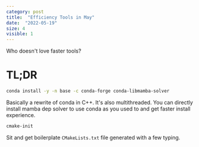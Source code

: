 ```yaml
---
category: post
title:  "Efficiency Tools in May"
date:  "2022-05-19"
size: 4
visible: 1
---
```


Who doesn't love faster tools?

# TL;DR
```.sh
conda install -y -n base -c conda-forge conda-libmamba-solver
```

Basically a rewrite of conda in C++. It's also multithreaded. You can directly install mamba dep solver to use conda as you used to and get faster install experience.


```.sh
cmake-init
```
Sit and get boilerplate `CMakeLists.txt` file generated with a few typing.

